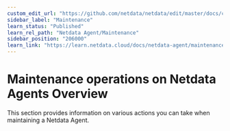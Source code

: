 ```yaml
---
custom_edit_url: "https://github.com/netdata/netdata/edit/master/docs/category-overview-pages/maintenance-operations-on-netdata-agents.md"
sidebar_label: "Maintenance"
learn_status: "Published"
learn_rel_path: "Netdata Agent/Maintenance"
sidebar_position: "206000"
learn_link: "https://learn.netdata.cloud/docs/netdata-agent/maintenance/maintenance"
---
```


# Maintenance operations on Netdata Agents Overview

This section provides information on various actions you can take when maintaining a Netdata Agent.
